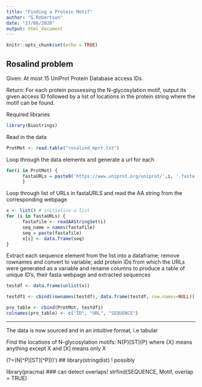 ---
title: "Finding a Protein Motif"
author: "G.Robertson"
date: "27/06/2020"
output: html_document
---

```{r setup, include=FALSE}
knitr::opts_chunk$set(echo = TRUE)
```

## Rosalind problem

Given: At most 15 UniProt Protein Database access IDs.

Return: For each protein possessing the N-glycosylation motif, output its given access ID followed by a list of locations in the protein string where the motif can be found.

Required libraries
```{r}
library(Biostrings)
```

Read in the data
```{r}
ProtMot <- read.table("rosalind_mprt.txt")
```

Loop through the data elements and generate a url for each
```{r}
for(i in ProtMot) {
      fastaURLs = paste0('https://www.uniprot.org/uniprot/',i, '.fasta') # WORKS
      }
```

Loop through list of URLs in fastaURLS and read the AA string from the corresponding webpage
```{r}
x <- list() # initialise a list
for (i in fastaURLs) {
      fastafile <- readAAStringSet(i) 
      seq_name = names(fastafile) 
      seq = paste(fastafile)
      x[i] <- data.frame(seq)
}
```

Extract each sequence element from the list into a dataframe; remove rownames and convert to variable; add protein IDs from which the URLs were generated as a variable and rename columns to produce a table of unique ID's, their fasta webpage and extracted sequences
```{r}
testdf <- data.frame(unlist(x))

testdf1 <- cbind(rownames(testdf), data.frame(testdf, row.names=NULL))

pro_table <- cbind(ProtMot, testdf1)
colnames(pro_table) <- c("ID", "URL", "SEQUENCE")
```


----------
The data is now sourced and in an intuitive format, i.e tabular

Find the locations of N-glycosylation motifs: N{P}[ST]{P}
where {X} means anything except X
and [X] means only X


(?=(N[^P][ST][^P]))') 
## library(stringdist) ! possibly

   library(pracma) ### can detect overlaps!
   strfind(SEQUENCE, Motif, overlap = TRUE) 